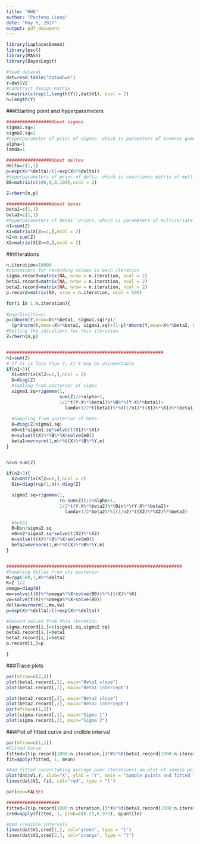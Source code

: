 ```yaml
---
title: "HW6"
author: "Panfeng Liang"
date: "May 6, 2017"
output: pdf_document
---
```


```r
library(LaplacesDemon)
library(pscl)
library(MASS)
library(BayesLogit)

#load dataset
dat=read.table("data4hw6")
Y=dat$V2
#construct design matrix
X=matrix(c(rep(1,length(Y)),dat$V1), ncol = 2)
n=length(Y)
```

###Starting point and hyperparameters
```r
#################About sigmas
sigma1.sq=1
sigma2.sq=1
#hyperparameter of prior of sigmas, which is parameters of inverse gamma
alpha=1
lamda=1

#################About deltas
delta=c(1,1)
p=exp(X%*%delta)/(1+exp(X%*%delta))
#Hyperparameters of prior of delta, which is covariance matrix of multivariate normal
B0=matrix(c(100,0,0,100),ncol = 2)

Z=rbern(n,p)

#################About betas
beta1=c(1,1)
beta2=c(1,1)
#Hyperparameters of betas' priors, which is parameters of multivariate normal 
n1=sum(Z)
X1=matrix(X[Z==1,],ncol = 2)
n2=n-sum(Z)
X2=matrix(X[Z==0,],ncol = 2)

```

###Iterations
```r
n.iteration=10000
#containers for recording values in each iteration
sigma.record=matrix(NA, nrow = n.iteration, ncol = 2)
beta1.record=matrix(NA, nrow = n.iteration, ncol = 2)
beta2.record=matrix(NA, nrow = n.iteration, ncol = 2)
p.record=matrix(NA, nrow = n.iteration, ncol = 500)

for(i in 1:n.iteration){
  
#p=p(Zi=1|Yi=y)
p=(dnorm(Y,mean=X%*%beta1, sigma1.sq)*p)/
  (p*dnorm(Y,mean=X%*%beta1, sigma1.sq)+(1-p)*dnorm(Y,mean=X%*%beta2, sigma2.sq))
#Getting the idicatiors for this iteration
Z=rbern(n,p)


###########################################################
n1=sum(Z)
# If n1 is less than 3, X1'X may be uninvertable
if(n1>3){
  X1=matrix(X[Z==1,],ncol = 2)
  D=diag(Z)
  #Sapling from posterior of sigma
  sigma1.sq=rigamma(1, 
                    sum(Z)/2+alpha+1, 
                    1/2*t(Y-X%*%beta1)%*%D%*%(Y-X%*%beta1)+
                      lamda+1/2*t(beta1)%*%((1/n1)*t(X1)%*%X1)%*%beta1)
  
  #Sampling from posterior of beta
  B=diag(Z/sigma1.sq)
  m0=n1*sigma1.sq*solve(t(X1)%*%X1)
  m=solve(t(X)%*%B%*%X+solve(m0))
  beta1=mvrnorm(1,m%*%t(X)%*%B%*%Y,m)
}


n2=n-sum(Z)

if(n2>3){
  X2=matrix(X[Z==0,],ncol = 2)
  Din=diag(rep(1,n))-diag(Z)

  sigma2.sq=rigamma(1, 
                    (n-sum(Z))/2+alpha+1, 
                    1/2*t(Y-X%*%beta2)%*%Din%*%(Y-X%*%beta2)+
                      lamda+1/2*beta2%*%((1/n2)*t(X2)%*%X2)%*%beta2)
  
  #betas
  B=Din/sigma2.sq
  m0=n2*sigma2.sq*solve(t(X2)%*%X2)
  m=solve(t(X)%*%B%*%X+solve(m0))
  beta2=mvrnorm(1,m%*%t(X)%*%B%*%Y,m)
}


##################################################################
#Sampling deltas from its posterior
W=rpg(500,1,X%*%delta)
K=Z-1/2
omega=diag(W)
mw=solve(t(X)%*%omega%*%X+solve(B0))%*%(t(X)%*%K)
vw=solve(t(X)%*%omega%*%X+solve(B0))
delta=mvrnorm(1,mw,vw)
p=exp(X%*%delta)/(1+exp(X%*%delta))

#Record values from this iteration
sigma.record[i,]=c(sigma1.sq,sigma2.sq)
beta1.record[i,]=beta1
beta2.record[i,]=beta2
p.record[i,]=p

}
```

###Trace plots
```r
par(mfrow=c(2,2))
plot(beta1.record[,2], main="Beta1 slope")
plot(beta1.record[,1], main="Beta1 intercept")

plot(beta2.record[,2], main="Beta2 slope")
plot(beta2.record[,1], main="Beta2 intercept")
par(mfrow=c(1,2))
plot(sigma.record[,1], main="Sigma 1")
plot(sigma.record[,2], main="Sigma 2")

```

###Plot of fitted curve and crdible interval
```r
par(mfrow=c(1,1))
#Fitted Curve
fitted=(t(p.record[1000:n.iteration,])*X%*%t(beta1.record[1000:n.iteration,])+t(1-p.record[1000:n.iteration,])*X%*%t(beta2.record[1000:n.iteration,]))
fit=apply(fitted, 1, mean)

#Add fitted curve(taking average over iterations) on plot of sample points
plot(dat$V1,Y, xlab="X", ylab = "Y", main = "Sample points and fitted line")
lines(dat$V1, fit, col="red", type = "l")

par(new=FALSE)

####################
fitted=(t(p.record[1000:n.iteration,])*X%*%t(beta1.record[1000:n.iteration,])+t(1-p.record[1000:n.iteration,])*X%*%t(beta2.record[1000:n.iteration,]))
cred=apply(fitted, 1, prob=c(0.25,0.975), quantile)

#Add credible intervals
lines(dat$V1,cred[1,], col="green", type = "l")
lines(dat$V1,cred[2,], col="orange", type = "l")


```




